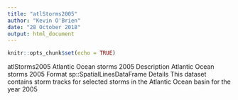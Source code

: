 ```yaml
---
title: "atlStorms2005"
author: "Kevin O'Brien"
date: "28 October 2018"
output: html_document
---
```


```r
knitr::opts_chunk$set(echo = TRUE)
```
atlStorms2005 Atlantic Ocean storms 2005
Description
Atlantic Ocean storms 2005
Format
sp::SpatialLinesDataFrame
Details
This dataset contains storm tracks for selected storms in the Atlantic Ocean basin for the year 2005
